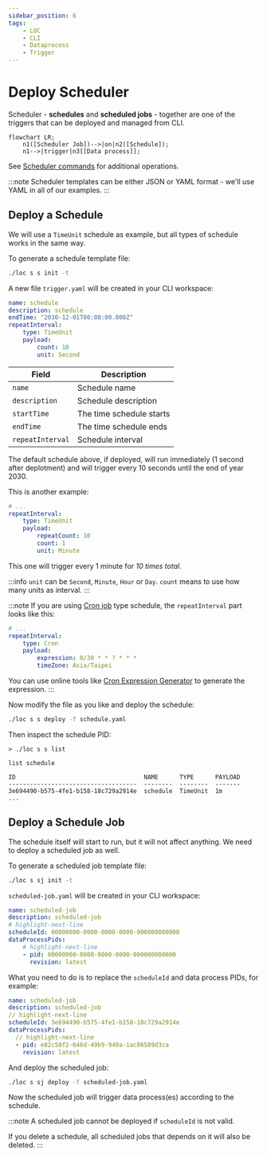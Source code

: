 ```yaml
---
sidebar_position: 6
tags:
    - LOC
    - CLI
    - Dataprocess
    - Trigger
---
```


# Deploy Scheduler

Scheduler - **schedules** and **scheduled jobs** - together are one of the triggers that can be deployed and managed from CLI.

```mermaid
flowchart LR;
    n1([Scheduler Job])-->|on|n2([Schedule]);
    n1-->|trigger|n3[[Data process]];
```

See [Scheduler commands](/legacy/0.7/cli-handbook/cli-commands/triggers#scheduler) for additional operations.

:::note
Scheduler templates can be either JSON or YAML format - we'll use YAML in all of our examples.
:::

## Deploy a Schedule

We will use a `TimeUnit` schedule as example, but all types of schedule works in the same way.

To generate a schedule template file:

```bash
./loc s s init -t
```

A new file `trigger.yaml` will be created in your CLI workspace:

```yaml title="trigger.yaml" showLineNumbers
name: schedule
description: schedule
endTime: "2030-12-01T00:00:00.000Z"
repeatInterval:
    type: TimeUnit
    payload:
        count: 10
        unit: Second
```

| Field            | Description              |
| ---------------- | ------------------------ |
| `name`           | Schedule name            |
| `description`    | Schedule description     |
| `startTime`      | The time schedule starts |
| `endTime`        | The time schedule ends   |
| `repeatInterval` | Schedule interval        |

The default schedule above, if deployed, will run immediately (1 second after deplotment) and will trigger every 10 seconds until the end of year 2030.

This is another example:

```yaml showLineNumbers
# ...
repeatInterval:
    type: TimeUnit
    payload:
        repeatCount: 10
        count: 1
        unit: Minute
```

This one will trigger every 1 minute for _10 times total_.

:::info
`unit` can be `Second`, `Minute`, `Hour` or `Day`. `count` means to use how many units as interval.
:::

:::note
If you are using [Cron job](https://en.wikipedia.org/wiki/Cron) type schedule, the `repeatInterval` part looks like this:

```yaml showLineNumbers
# ...
repeatInterval:
    type: Cron
    payload:
        expression: 0/30 * * ? * * *
        timeZone: Asia/Taipei
```

You can use online tools like [Cron Expression Generator](https://www.freeformatter.com/cron-expression-generator-quartz.html) to generate the expression.
:::

Now modify the file as you like and deploy the schedule:

```bash
./loc s s deploy -f schedule.yaml
```

Then inspect the schedule PID:

```
> ./loc s s list

list schedule

ID                                    NAME      TYPE      PAYLOAD
------------------------------------  --------  --------  -------
3e694490-b575-4fe1-b158-18c729a2914e  schedule  TimeUnit  1m
...
```

## Deploy a Schedule Job

The schedule itself will start to run, but it will not affect anything. We need to deploy a scheduled job as well.

To generate a scheduled job template file:

```bash
./loc s sj init -t
```

`scheduled-job.yaml` will be created in your CLI workspace:

```yaml title="scheduled-job.yaml" showLineNumbers
name: scheduled-job
description: scheduled-job
# highlight-next-line
scheduleId: 00000000-0000-0000-0000-000000000000
dataProcessPids:
    # highlight-next-line
    - pid: 00000000-0000-0000-0000-000000000000
      revision: latest
```

What you need to do is to replace the `scheduleId` and data process PIDs, for example:

```yaml showLineNumbers
name: scheduled-job
description: scheduled-job
// highlight-next-line
scheduleId: 3e694490-b575-4fe1-b158-18c729a2914e
dataProcessPids:
  // highlight-next-line
  - pid: e82c50f2-646d-49b9-940a-1ac86589d3ca
    revision: latest
```

And deploy the scheduled job:

```bash
./loc s sj deploy -f scheduled-job.yaml
```

Now the scheduled job will trigger data process(es) according to the schedule.

:::note
A scheduled job cannot be deployed if `scheduleId` is not valid.

If you delete a schedule, all scheduled jobs that depends on it will also be deleted.
:::
